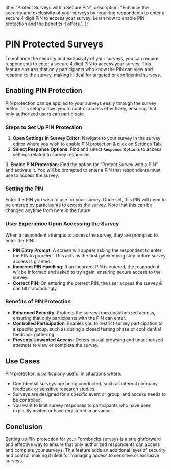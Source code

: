 

  title: "Protect Surveys with a Secure PIN",
  description:
    "Enhance the security and exclusivity of your surveys by requiring respondents to enter a secure 4 digit PIN to access your survey. Learn how to enable PIN protection and the benefits it offers.",
};

# PIN Protected Surveys

To enhance the security and exclusivity of your surveys, you can require respondents to enter a secure 4 digit PIN to access your survey. This feature ensures that only participants who know the PIN can view and respond to the survey, making it ideal for targeted or confidential surveys.

## **Enabling PIN Protection**

PIN protection can be applied to your surveys easily through the survey editor. This setup allows you to control access effectively, ensuring that only authorized users can participate.

### **Steps to Set Up PIN Protection**

1. **Open Settings in Survey Editor**: Navigate to your survey in the survey editor where you wish to enable PIN protection & click on Settings Tab.
2. **Select Response Options**: Find and select **`Response Options`** to access settings related to survey responses.

<MdxImage
  src={StepOne}
  alt="Choose a link survey template"
  quality="100"
  className="max-w-full rounded-lg sm:max-w-3xl"
/>
3. **Enable PIN Protection**: Find the option for "Protect Survey with a PIN" and activate it. You will be
prompted to enter a PIN that respondents must use to access the survey.

### **Setting the PIN**

<MdxImage
  src={StepTwo}
  alt="Choose a link survey template"
  quality="100"
  className="max-w-full rounded-lg sm:max-w-3xl"
/>
Enter the PIN you wish to use for your survey. Once set, this PIN will need to be entered by participants to
access the survey. Note that this can be changed anytime from here in the future.

### **User Experience Upon Accessing the Survey**

When a respondent attempts to access the survey, they are prompted to enter the PIN:

- **PIN Entry Prompt**: A screen will appear asking the respondent to enter the PIN to proceed. This acts as the first gatekeeping step before survey access is granted.
  <MdxImage
    src={StepThree}
    alt="Choose a link survey template"
    quality="100"
    className="max-w-full rounded-lg sm:max-w-3xl"
  />
- **Incorrect PIN Handling**: If an incorrect PIN is entered, the respondent will be informed and asked to try again, ensuring secure access to the survey.
  <MdxImage
    src={StepFour}
    alt="Choose a link survey template"
    quality="100"
    className="max-w-full rounded-lg sm:max-w-3xl"
  />
- **Correct PIN**: On entering the correct PIN, the user access the survey & can fill it accordingly.
  <MdxImage
    src={StepFive}
    alt="Choose a link survey template"
    quality="100"
    className="max-w-full rounded-lg sm:max-w-3xl"
  />

### **Benefits of PIN Protection**

- **Enhanced Security**: Protects the survey from unauthorized access, ensuring that only participants with the PIN can enter.
- **Controlled Participation**: Enables you to restrict survey participation to a specific group, such as during a closed testing phase or confidential feedback gathering.
- **Prevents Unwanted Access**: Deters casual browsing and unauthorized attempts to view or complete the survey.

## **Use Cases**

PIN protection is particularly useful in situations where:

- Confidential surveys are being conducted, such as internal company feedback or sensitive research studies.
- Surveys are designed for a specific event or group, and access needs to be controlled.
- You want to limit survey responses to participants who have been explicitly invited or have registered in advance.

## **Conclusion**

Setting up PIN protection for your Formbricks surveys is a straightforward and effective way to ensure that only authorized respondents can access and complete your surveys. This feature adds an additional layer of security and control, making it ideal for managing access to sensitive or exclusive surveys.
